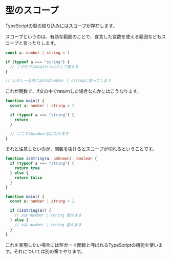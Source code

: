 # 型のスコープ

TypeScriptの型の絞り込みにはスコープが存在します。

スコープというのは、有効な範囲のことで、宣言した変数を使える範囲などもスコープと言ったりします。

```typescript
const a: number | string = 1

if (typeof a === "string") {
  // この中ではaはstringとして扱える
}

// しかし一旦外に出ればnumber | stringに戻ってしまう
```

これが関数で、if文の中でreturnした場合なんかにはこうなります。

```typescript
function main() {
  const a: number | string = 1

  if (typeof a === "string") {
    return
  }

  // ここではnumber型になります
}
```

それと注意したいのが、関数を抜けるとスコープが切れるということです。

```typescript
function isString(a: unknown): boolean {
  if (typeof a === "string") {
    return true
  } else {
    return false
  }
}

function main() {
  const a: number | string = 1

  if (isString(a)) {
    // aは number | string 型のまま
  } else {
    // aは number | string 型のまま
  }
}
```

これを実現したい場合には型ガード関数と呼ばれるTypeScriptの機能を使います。それについては別の章でやります。
